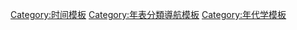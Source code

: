 {{Commons cat|Works-by-year templates}}

[[Category:时间模板|Category:时间模板]]
[[Category:年表分類導航模板|Category:年表分類導航模板]]
[[Category:年代学模板|Category:年代学模板]]